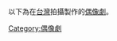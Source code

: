 {{Catnav|頁面分類|...|电视剧|各國電視劇|台灣電視劇}}
{{Catnav|頁面分類|...|电视剧|中文連續劇|台灣電視劇}}
{{Catnav|頁面分類|...|电视|电视节目|台灣電視節目|台灣電視劇}}
{{Catnav|頁面分類|...|各國電視|各國電視劇|台灣電視劇}}
{{category diffuse}}

以下為在[[台灣|台灣]]拍攝製作的[[偶像劇|偶像劇]]。

[[Category:偶像劇|Category:偶像劇]]